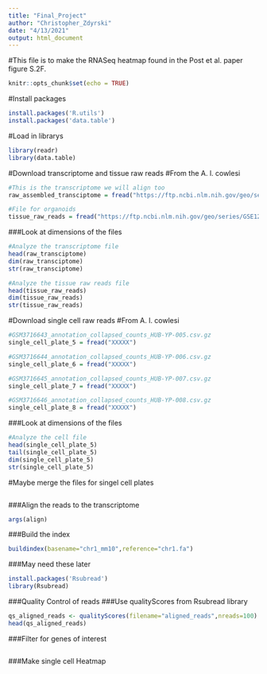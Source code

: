 ```yaml
---
title: "Final_Project"
author: "Christopher_Zdyrski"
date: "4/13/2021"
output: html_document
---
```

#This file is to make the RNASeq heatmap found in the Post et al. paper figure S.2F.
```r
knitr::opts_chunk$set(echo = TRUE)
```

#Install packages
```r
install.packages('R.utils')
install.packages('data.table')
```

#Load in librarys
```r
library(readr)
library(data.table)
```

#Download transcriptome and tissue raw reads
#From the A. l. cowlesi
```r
#This is the transcriptome we will align too
raw_assembled_transciptome = fread("https://ftp.ncbi.nlm.nih.gov/geo/series/GSE129nnn/GSE129581/suppl/GSE129581_transcriptome-assembly_min500bp.fna.gz")

#File for organoids
tissue_raw_reads = fread("https://ftp.ncbi.nlm.nih.gov/geo/series/GSE129nnn/GSE129581/suppl/GSE129581_Tissue_allPlates.csv.gz")

```

###Look at dimensions of the files
```r
#Analyze the transcriptome file
head(raw_transciptome)
dim(raw_transciptome)
str(raw_transciptome)

#Analyze the tissue raw reads file
head(tissue_raw_reads)
dim(tissue_raw_reads)
str(tissue_raw_reads)
```

#Download single cell raw reads
#From  A. l. cowlesi
```r
#GSM3716643_annotation_collapsed_counts_HUB-YP-005.csv.gz
single_cell_plate_5 = fread("XXXXX")

#GSM3716644_annotation_collapsed_counts_HUB-YP-006.csv.gz
single_cell_plate_6 = fread("XXXXX")

#GSM3716645_annotation_collapsed_counts_HUB-YP-007.csv.gz
single_cell_plate_7 = fread("XXXXX")

#GSM3716646_annotation_collapsed_counts_HUB-YP-008.csv.gz
single_cell_plate_8 = fread("XXXXX")

```

###Look at dimensions of the files
```r
#Analyze the cell file
head(single_cell_plate_5)
tail(single_cell_plate_5)
dim(single_cell_plate_5)
str(single_cell_plate_5)
```

#Maybe merge the files for singel cell plates
```r

```

###Align the reads to the transcriptome

```r
args(align)
```










###Build the index
```r
buildindex(basename="chr1_mm10",reference="chr1.fa")
```



###May need these later
```r
install.packages('Rsubread')
library(Rsubread)
```


###Quality Control of reads
###Use qualityScores from Rsubread library
```r
qs_aligned_reads <- qualityScores(filename="aligned_reads",nreads=100)
head(qs_aligned_reads)
```

###Filter for genes of interest

```r


```

###Make single cell Heatmap

```r


```


